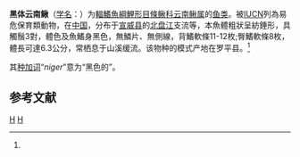 {{Speciesbox
| taxon = Yunnanilus niger
| status = VU
| status_system = IUCN3.1
| image = 
| authority = Kottelat et Chu, 1988<ref name='id6432'>{{cite web| url =http://www.bioinfo.cn/db05/BjdwSpecies.php?action=view&id=6432| title =黑体云南鳅| work =中国动物物种编目数据库| publisher =中国科学院微生物研究所| author =中国科学院动物研究所| accessdate =2009-04-11| deadurl =yes| archiveurl =https://web.archive.org/web/20160305110047/http://www.bioinfo.cn/db05/BjdwSpecies.php?action=view&id=6432| archivedate =2016-03-05}}</ref>
}}

'''黑体云南鳅'''（[[学名|学名]]：{{lang|la|''Yunnanilus niger''}}）为[[輻鰭魚綱|輻鰭魚綱]][[鯉形目|鯉形目]][[條鳅科|條鳅科]][[云南鳅属|云南鳅属]]的[[鱼类|鱼类]]。被[[IUCN|IUCN]]列為易危保育類動物，在[[中国|中国]]，分布于[[宣威县|宣威县]]的[[北盘江|北盘江]]支流等，本魚體粗狀呈紡錘形，具觸鬚3對，體色及魚鰭身黑色，無鱗片、無側線，背鰭軟條11-12枚;臀鰭軟條8枚，體長可達6.3公分，常栖息于山溪缓流。该物种的模式产地在罗平县。<ref name='id6432'/>

其[[种加词|种加词]]“''niger''”意为“黑色的”。

== 参考文献 ==
{{reflist}}

{{Taxonbar|from=Q2243311}}

[[Category:云南鳅属|H]]
[[Category:1988年描述的魚類|H]]


{{鯉形目小作品}}